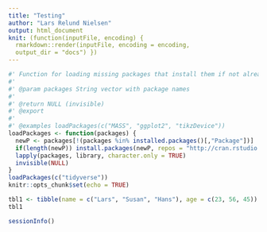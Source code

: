 ```yaml
---
title: "Testing"
author: "Lars Relund Nielsen"
output: html_document
knit: (function(inputFile, encoding) {
  rmarkdown::render(inputFile, encoding = encoding,
  output_dir = "docs") })
---
```


```r
#' Function for loading missing packages that install them if not already installed.
#'
#' @param packages String vector with package names
#'
#' @return NULL (invisible)
#' @export
#'
#' @examples loadPackages(c("MASS", "ggplot2", "tikzDevice"))
loadPackages <- function(packages) {
  newP <- packages[!(packages %in% installed.packages()[,"Package"])]
  if(length(newP)) install.packages(newP, repos = "http://cran.rstudio.com/")
  lapply(packages, library, character.only = TRUE)
  invisible(NULL)
}
loadPackages(c("tidyverse"))
knitr::opts_chunk$set(echo = TRUE)
```

```r
tbl1 <- tibble(name = c("Lars", "Susan", "Hans"), age = c(23, 56, 45))
tbl1
```

```r
sessionInfo()
```


